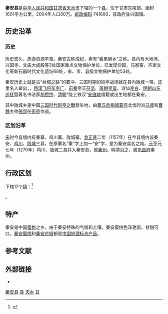 {{Distinguish|秦安 (籃球運動員)}}
{{Infobox China County
|county  = 秦安县
|Photo =
|Photoname=
|officerTitle=县委书记
|officer=王东红
|officerTitle2=县长
|officer2=程江芬
|map =
|map size =
|Pinyin   = 
|Belong = [[甘肃省|甘肃省]][[天水市|天水市]]
|Types= [[县|县]]
|admincode =
|founded =
|seat =兴国镇
|division=
|town=
|township=
|subdistrict=
|area = 1601
|area land =
|area water =
|census yr = 2004年
|pop =60万
|density =
|postcode =741600
|areacode=
|carlicense=
|web = http://www.qinan.gov.cn/
}}
'''秦安县'''是[[中华人民共和国|中华人民共和国]][[甘肃省|甘肃省]][[天水市|天水市]]下辖的一个[[县|县]]，位于甘肃东南部。面积1601平方公里，2004年人口60万。[[邮政编码|邮政编码]] 741600，县政府驻兴国镇。

==历史沿革==
=== 历史 ===
历史悠久，旅游资源丰富。秦安古称成纪，素有“羲里娲乡”之称。县内有大地湾、兴国寺、文庙大成殿等3处国家重点文物保护单位，已发现仰韶、马家窑、齐家文化等新石器时代文化遗址68处，省、市、县级文物保护单位53处。

秦安历史上就是古“丝绸之路”的要冲，三国时期的街亭战场就在县内陇城一带。这里名人辈出，，[[西漢|西漢]][[飞将军|飞将军]][[李广|李广]]、[[前秦|前秦]]帝王[[苻坚|苻坚]]、[[唐朝|唐朝皇室]]、诗仙[[李白|李白]]、[[明朝|明朝]][[山东巡抚|山东巡抚]]暨著名书法家[[胡缵宗|胡缵宗]]、[[清朝|清朝]]“陇上铁汉”[[安维峻|安维峻]]祖籍或出生地都在秦安。

其中陇城乡是中国[[三国时代|三国时代]][[街亭之戰|街亭之戰]]發生地，由[[蜀汉|蜀汉]][[丞相|丞相]][[诸葛亮|诸葛亮]]北伐时派[[马谡|马谡]]和[[曹魏|曹魏]]主帅[[張郃|張郃]]在[[街亭|街亭]]作战。

===区划沿革===
[[宋朝|宋]]时今县境内有秦寨、鸡川寨、陇城寨。[[金朝|金]][[正隆|正隆]]二年（1157年）在今县境内设秦安、[[鸡川县|鸡川]]、[[陇城县|陇城]]三县，在原寨名“秦”字上加一“安”字，是为秦安县名之始。[[元朝|元]]至元七年（1270年）鸡川、陇城二县并入秦安县，属[[秦州_(古代)|秦州]]。明清沿之，属[[巩昌府|巩昌府]]秦州。

== 行政区划 ==
{{PAGENAMEBASE}}下辖17个[[镇|镇]]：<ref>{{PRC admin/ref sgc|62/05/22/000/000}}</ref>

{{PRC admin/children|62/05/22/000/000}}。

== 特产 ==
秦安是中国[[蜜桃|蜜桃]]之乡。由于秦安特殊的气候和土壤，秦安蜜桃色泽艳丽，甘甜可口。[[秦安蜜桃|秦安蜜桃]]和[[秦安花椒|秦安花椒]]都是[[中国地理标志产品|中国地理标志产品]]。

== 参考文献 ==
{{reflist}}

== 外部链接 ==
* {{Official website|https://www.qinan.gov.cn/|name=秦安县人民政府}}

{{秦安县行政区划}}
{{天水市行政区划}}
{{甘肃行政区划}}
{{国家级贫困县|前}}

[[Category:秦安县|]]
[[Category:天水区县|县]]
[[Category:甘肃省县份|天水]]
[[Category:原国家级贫困县|甘]]